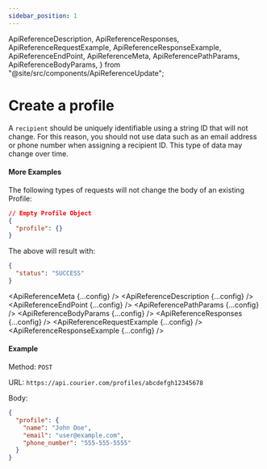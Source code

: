 ```yaml
---
sidebar_position: 1
---
```


  ApiReferenceDescription,
  ApiReferenceResponses,
  ApiReferenceRequestExample,
  ApiReferenceResponseExample,
  ApiReferenceEndPoint,
  ApiReferenceMeta,
  ApiReferencePathParams,
  ApiReferenceBodyParams,
} from "@site/src/components/ApiReferenceUpdate";

# Create a profile

A `recipient` should be uniquely identifiable using a string ID that will not change. For this reason, you should not use data such as an email address or phone number when assigning a recipient ID. This type of data may change over time.

#### More Examples

The following types of requests will not change the body of an existing Profile:

```json title=JSON
// Empty Profile Object
{
  "profile": {}
}
```

The above will result with:

```json title=200
{
  "status": "SUCCESS"
}
```

<ApiReferenceMeta {...config} />
<ApiReferenceDescription {...config} />
<ApiReferenceEndPoint {...config} />
<ApiReferencePathParams {...config} />
<ApiReferenceBodyParams {...config} />
<ApiReferenceResponses {...config} />
<ApiReferenceRequestExample {...config} />
<ApiReferenceResponseExample {...config} />

#### Example

Method: `POST`

URL: `https://api.courier.com/profiles/abcdefgh12345678`

Body:
​

```json
{
  "profile": {
    "name": "John Doe",
    "email": "user@example.com",
    "phone_number": "555-555-5555"
  }
}
```
